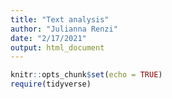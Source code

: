 ```yaml
---
title: "Text analysis"
author: "Julianna Renzi"
date: "2/17/2021"
output: html_document
---
```


```r
knitr::opts_chunk$set(echo = TRUE)
require(tidyverse)
```

